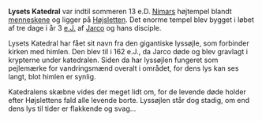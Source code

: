 {{title:Lysets Katedral}}
{{author:Jesper Kristiansen}}
{{timestamp:2011-08-12T09:36:47Z}}
{{copyright:Lysets Katedral}}
'''Lysets Katedral''' var indtil sommeren 13 e.D. [[Nimar|Nimars]] højtempel blandt [[menneske|menneskene]] og ligger på [[Højsletten]]. Det enorme tempel blev bygget i løbet af tre dage i år 3 [[e.J.]] af [[Jarco]] og hans disciple.

Lysets Katedral har fået sit navn fra den gigantiske lyssøjle, som forbinder kirken med himlen. Den blev til i 162 e.J., da Jarco døde og blev gravlagt i krypterne under katedralen. Siden da har lyssøjlen fungeret som pejlemærke for vandringsmænd overalt i området, for dens lys kan ses langt, blot himlen er synlig.

Katedralens skæbne vides der meget lidt om, for de levende døde holder efter Højslettens fald alle levende borte. Lyssøjlen står dog stadig, om end dens lys til tider er flakkende og svag...
